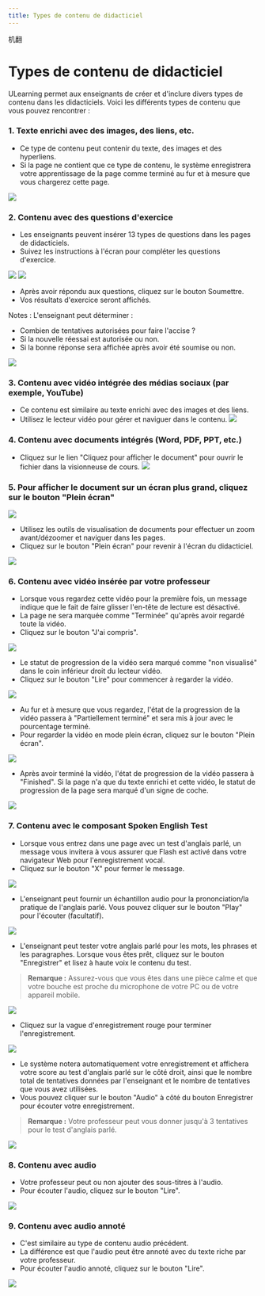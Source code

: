 ```yaml
--- 
title: Types de contenu de didacticiel
--- 
```



机翻
# Types de contenu de didacticiel

ULearning permet aux enseignants de créer et d'inclure divers types de contenu dans les didacticiels. Voici les différents types de contenu que vous pouvez rencontrer : 
 
### 1. Texte enrichi avec des images, des liens, etc. 
 
 - Ce type de contenu peut contenir du texte, des images et des hyperliens. 
 - Si la page ne contient que ce type de contenu, le système enregistrera votre apprentissage de la page comme terminé au fur et à mesure que vous chargerez cette page.

![](/img/ulearning/student/courseware09.png)

 ### 2. Contenu avec des questions d'exercice 
 
 - Les enseignants peuvent insérer 13 types de questions dans les pages de didacticiels. 
 - Suivez les instructions à l'écran pour compléter les questions d'exercice.


![](/img/ulearning/student/courseware10.png)
![](/img/ulearning/student/courseware11.png)

 - Après avoir répondu aux questions, cliquez sur le bouton Soumettre. 
 - Vos résultats d'exercice seront affichés. 
 
 Notes : L'enseignant peut déterminer : 
 - Combien de tentatives autorisées pour faire l'accise ? 
 - Si la nouvelle réessai est autorisée ou non. 
 - Si la bonne réponse sera affichée après avoir été soumise ou non.


![](/img/ulearning/student/courseware12.png)

### 3. Contenu avec vidéo intégrée des médias sociaux (par exemple, YouTube) 
 - Ce contenu est similaire au texte enrichi avec des images et des liens. 
 - Utilisez le lecteur vidéo pour gérer et naviguer dans le contenu.
![](/img/ulearning/student/courseware13.png)


### 4. Contenu avec documents intégrés (Word, PDF, PPT, etc.) 
 - Cliquez sur le lien "Cliquez pour afficher le document" pour ouvrir le fichier dans la visionneuse de cours.
![](/img/ulearning/student/courseware14.png)


### 5. Pour afficher le document sur un écran plus grand, cliquez sur le bouton "Plein écran"

![](/img/ulearning/student/courseware15.png)

 - Utilisez les outils de visualisation de documents pour effectuer un zoom avant/dézoomer et naviguer dans les pages. 
 - Cliquez sur le bouton "Plein écran" pour revenir à l'écran du didacticiel.

![](/img/ulearning/student/courseware16.png)

### 6. Contenu avec vidéo insérée par votre professeur 
 
 - Lorsque vous regardez cette vidéo pour la première fois, un message indique que le fait de faire glisser l'en-tête de lecture est désactivé. 
 - La page ne sera marquée comme "Terminée" qu'après avoir regardé toute la vidéo. 
 - Cliquez sur le bouton "J'ai compris".


![](/img/ulearning/student/courseware17.png)

  - Le statut de progression de la vidéo sera marqué comme "non visualisé" dans le coin inférieur droit du lecteur vidéo. 
  - Cliquez sur le bouton "Lire" pour commencer à regarder la vidéo.

![](/img/ulearning/student/courseware18.png)

 - Au fur et à mesure que vous regardez, l'état de la progression de la vidéo passera à "Partiellement terminé" et sera mis à jour avec le pourcentage terminé. 
 - Pour regarder la vidéo en mode plein écran, cliquez sur le bouton "Plein écran".

![](/img/ulearning/student/courseware19.png)
 - Après avoir terminé la vidéo, l'état de progression de la vidéo passera à "Finished". Si la page n'a que du texte enrichi et cette vidéo, le statut de progression de la page sera marqué d'un signe de coche.

![](/img/ulearning/student/courseware20.png)

### 7. Contenu avec le composant Spoken English Test 
 - Lorsque vous entrez dans une page avec un test d'anglais parlé, un message vous invitera à vous assurer que Flash est activé dans votre navigateur Web pour l'enregistrement vocal. 
 - Cliquez sur le bouton "X" pour fermer le message.

![](/img/ulearning/student/courseware21.png)

 - L'enseignant peut fournir un échantillon audio pour la prononciation/la pratique de l'anglais parlé. Vous pouvez cliquer sur le bouton "Play" pour l'écouter (facultatif).

![](/img/ulearning/student/courseware22.png)

  - L'enseignant peut tester votre anglais parlé pour les mots, les phrases et les paragraphes. Lorsque vous êtes prêt, cliquez sur le bouton "Enregistrer" et lisez à haute voix le contenu du test. 
  > **Remarque :** Assurez-vous que vous êtes dans une pièce calme et que votre bouche est proche du microphone de votre PC ou de votre appareil mobile.

![](/img/ulearning/student/courseware23.png)

  - Cliquez sur la vague d'enregistrement rouge pour terminer l'enregistrement.

![](/img/ulearning/student/courseware24.png)

  - Le système notera automatiquement votre enregistrement et affichera votre score au test d'anglais parlé sur le côté droit, ainsi que le nombre total de tentatives données par l'enseignant et le nombre de tentatives que vous avez utilisées. 
  - Vous pouvez cliquer sur le bouton "Audio" à côté du bouton Enregistrer pour écouter votre enregistrement.

> **Remarque :** Votre professeur peut vous donner jusqu'à 3 tentatives pour le test d'anglais parlé.

![](/img/ulearning/student/courseware25.png)

### 8. Contenu avec audio 
 - Votre professeur peut ou non ajouter des sous-titres à l'audio. 
 - Pour écouter l'audio, cliquez sur le bouton "Lire".

![](/img/ulearning/student/courseware26.png)

### 9. Contenu avec audio annoté 
 - C'est similaire au type de contenu audio précédent. 
 - La différence est que l'audio peut être annoté avec du texte riche par votre professeur. 
 - Pour écouter l'audio annoté, cliquez sur le bouton "Lire".

![](/img/ulearning/student/courseware27.png)